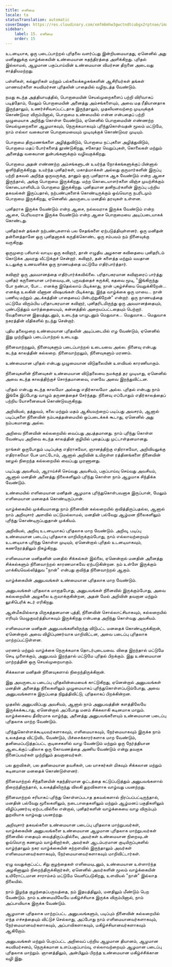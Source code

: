 ```yaml
---
title: எளிமை
locale: ta
statusTranslation: automatic
coverImage: https://res.cloudinary.com/xmfm6mhw3gwctndtcubgx2rptnae/image/upload/v1740337243/small_cover_educacion_fundamental_a051170f1c.webp
sidebar:
    label: 15. எளிமை
    order: 15
---
```

உடனடியாக, ஒரு படைப்பாற்றல் புரிதலை வளர்ப்பது இன்றியமையாதது, ஏனெனில் அது மனிதனுக்கு வாழ்க்கையின் உண்மையான சுதந்திரத்தை அளிக்கிறது. புரிதல் இல்லாமல், ஆழமான பகுப்பாய்வின் உண்மையான விமர்சன திறனை அடைவது சாத்தியமற்றது.

பள்ளிகள், கல்லூரிகள் மற்றும் பல்கலைக்கழகங்களின் ஆசிரியர்கள் தங்கள் மாணவர்களை சுயவிமர்சன புரிதலின் பாதையில் வழிநடத்த வேண்டும்.

நமது கடந்த அத்தியாயத்தில், பொறாமையின் செயல்முறைகளைப் பற்றி விரிவாகப் படித்தோம், மேலும் பொறாமையின் அனைத்து அம்சங்களையும், அவை மத ரீதியானதாக இருந்தாலும், உணர்ச்சிவசப்பட்டதாக இருந்தாலும், முதலியனவற்றை முடிவுக்குக் கொண்டுவர விரும்பினால், பொறாமை உண்மையில் என்ன என்பதைப் பற்றி முழுமையாக அறிந்து கொள்ள வேண்டும், ஏனெனில் பொறாமையின் எண்ணற்ற செயல்முறைகளை ஆழமாகவும், நெருக்கமாகவும் புரிந்துகொள்வதன் மூலம் மட்டுமே, நாம் எல்லா வகையான பொறாமையையும் முடிவுக்குக் கொண்டுவர முடியும்.

பொறாமை திருமணங்களை அழித்துவிடும், பொறாமை நட்புகளை அழித்துவிடும், பொறாமை மதப் போர்களைத் தூண்டுகிறது, சகோதர வெறுப்புகள், கொலைகள் மற்றும் அனைத்து வகையான துன்பங்களுக்கும் வழிவகுக்கிறது.

பொறாமை அதன் எண்ணற்ற அம்சங்களுடன் உயர்ந்த நோக்கங்களுக்குப் பின்னால் ஒளிந்திருக்கிறது. உயர்ந்த புனிதர்கள், மகாத்மாக்கள் அல்லது குருமார்களின் இருப்பு பற்றி தகவல் அறிந்த ஒருவருக்கு, தானும் ஒரு புனிதராக ஆக வேண்டும் என்ற ஆசை இருந்தால், அங்கு பொறாமை இருக்கிறது. மற்ற கொடையாளர்களை விஞ்ச முயற்சிக்கும் கொடையாளியிடம் பொறாமை இருக்கிறது. புனிதமான தனிநபர்களின் இருப்பு பற்றிய தகவல்கள் இருப்பதால், நற்பண்புகளைக் கொண்டிருக்கும் ஒவ்வொரு நபரிடமும் பொறாமை இருக்கிறது, ஏனெனில் அவருடைய மனதில் தரவுகள் உள்ளன.

புனிதராக இருக்க வேண்டும் என்ற ஆசை, நல்லவராக இருக்க வேண்டும் என்ற ஆசை, பெரியவராக இருக்க வேண்டும் என்ற ஆசை பொறாமையை அடிப்படையாகக் கொண்டது.

புனிதர்கள் தங்கள் நற்பண்புகளால் பல சேதங்களை ஏற்படுத்தியுள்ளனர். ஒரு மனிதன் தன்னைத்தானே ஒரு புனிதனாகக் கருதிக்கொண்ட ஒரு சம்பவம் நம் நினைவுக்கு வருகிறது.

ஒருமுறை பசியால் வாடிய ஒரு கவிஞர், தான் எழுதிய அழகான கவிதையை புனிதரிடம் கொடுக்க அவரது வீட்டுக்குச் சென்றார். கவிஞர், தன் களைத்த மற்றும் வயதான உடலுக்கு உணவளிக்க ஒரு நாணயத்தை மட்டுமே எதிர்பார்த்தார்.

கவிஞர் ஒரு அவமானத்தை எதிர்பார்க்கவில்லை. பரிதாபகரமான கவிஞரைப் பார்த்து புனிதர் கருணையான பார்வையுடன், புருவத்தைச் சுருக்கி, கதவை மூடி, "இங்கிருந்து போ நண்பா, போ... எனக்கு இதெல்லாம் பிடிக்காது, நான் புகழ்ச்சியை வெறுக்கிறேன்... எனக்கு உலகின் வீணான விஷயங்கள் பிடிக்காது, இந்த வாழ்க்கை ஒரு மாயை... நான் பணிவு மற்றும் அடக்கத்தின் பாதையைப் பின்பற்றுகிறேன்" என்றார். ஒரு நாணயத்தை மட்டுமே விரும்பிய பரிதாபகரமான கவிஞர், புனிதரிடமிருந்து ஒரு அவமானத்தையும், புண்படுத்தும் வார்த்தையையும், கன்னத்தில் அறையப்பட்டதையும் பெற்றார். வேதனையான இதயத்துடனும், உடைந்த யாழுடனும் மெதுவாக... மெதுவாக... மெதுவாக நகரத்தின் வீதிகளில் நடந்து சென்றார்.

புதிய தலைமுறை உண்மையான புரிதலின் அடிப்படையில் எழ வேண்டும், ஏனெனில் இது முற்றிலும் படைப்பாற்றல் உடையது.

நினைவாற்றலும், நினைவுகளும் படைப்பாற்றல் உடையவை அல்ல. நினைவு என்பது கடந்த காலத்தின் கல்லறை. நினைவாற்றலும், நினைவுகளும் மரணம்.

உண்மையான புரிதல் என்பது முழுமையான விடுதலையின் உளவியல் காரணியாகும்.

நினைவுகளின் நினைவுகள் உண்மையான விடுதலையை நமக்குத் தர முடியாது, ஏனெனில் அவை கடந்த காலத்திற்குச் சொந்தமானவை, எனவே அவை இறந்துவிட்டன.

புரிதல் என்பது கடந்த காலமோ அல்லது எதிர்காலமோ அல்ல. புரிதல் என்பது நாம் இங்கே இப்போது வாழும் தருணத்தைச் சேர்ந்தது. நினைவு எப்போதும் எதிர்காலத்தைப் பற்றிய யோசனையைக் கொண்டுவருகிறது.

அறிவியல், தத்துவம், கலை மற்றும் மதம் ஆகியவற்றைப் படிப்பது அவசரம், ஆனால் படிப்புகளை நினைவின் நம்பகத்தன்மையில் ஒப்படைக்கக் கூடாது, ஏனெனில் அது நம்பகமானது அல்ல.

அறிவை நினைவின் கல்லறையில் வைப்பது அபத்தமானது. நாம் புரிந்து கொள்ள வேண்டிய அறிவை கடந்த காலத்தின் குழியில் புதைப்பது முட்டாள்தனமானது.

நாங்கள் ஒருபோதும் படிப்புக்கு எதிராகவோ, ஞானத்திற்கு எதிராகவோ, அறிவியலுக்கு எதிராகவோ பேச மாட்டோம், ஆனால் அறிவின் உயிருள்ள ரத்தினங்களை நினைவின் ஊழல் நிறைந்த கல்லறையில் வைப்பது முரணானது.

படிப்பது அவசியம், ஆராய்ச்சி செய்வது அவசியம், பகுப்பாய்வு செய்வது அவசியம், ஆனால் மனதின் அனைத்து நிலைகளிலும் புரிந்து கொள்ள நாம் ஆழமாக சிந்திக்க வேண்டும்.

உண்மையில் எளிமையான மனிதன் ஆழமாக புரிந்துகொள்பவனாக இருப்பான், மேலும் எளிமையான மனதைக் கொண்டிருப்பான்.

வாழ்க்கையில் முக்கியமானது நாம் நினைவின் கல்லறையில் குவித்திருப்பதல்ல, ஆனால் நாம் அறிவுசார் அளவில் மட்டுமல்லாமல், மனதின் பல்வேறு ஆழ்மன நிலைகளிலும் புரிந்து கொண்டிருப்பதுதான் முக்கியம்.

அறிவியல், அறிவு உடனடியாகப் புரிதலாக மாற வேண்டும். அறிவு, படிப்பு உண்மையான படைப்பு புரிதலாக மாறியிருக்கும்போது, நாம் எல்லாவற்றையும் உடனடியாக புரிந்து கொள்ள முடியும், ஏனென்றால் புரிதல் உடனடியாகவும், கணநேரத்திலும் நிகழ்கிறது.

எளிமையான மனிதனின் மனதில் சிக்கல்கள் இல்லை, ஏனென்றால் மனதின் அனைத்து சிக்கல்களும் நினைவாற்றல் காரணமாகவே ஏற்படுகின்றன. நம் உள்ளே இருக்கும் மாக்கியவெல்லித்துவ "நான்" என்பது குவிந்த நினைவாற்றல் ஆகும்.

வாழ்க்கையின் அனுபவங்கள் உண்மையான புரிதலாக மாற வேண்டும்.

அனுபவங்கள் புரிதலாக மாறாதபோது, அனுபவங்கள் நினைவில் இருக்கும்போது, அவை கல்லறையின் அழுகலை உருவாக்குகின்றன, அதன் மேல் அறிவின் தவறான மற்றும் லூசிபெரிக் சுடர் எரிகிறது.

ஆன்மீகமில்லாத மிருகத்தனமான புத்தி, நினைவின் சொல்லாட்சியாகவும், கல்லறையில் எரியும் மெழுகுவர்த்தியாகவும் இருக்கிறது என்பதை அறிந்து கொள்வது அவசியம்.

எளிமையான மனிதன் அனுபவங்களிலிருந்து விடுபட்ட மனதைக் கொண்டிருக்கிறான், ஏனென்றால் அவை விழிப்புணர்வாக மாறிவிட்டன, அவை படைப்பு புரிதலாக மாற்றப்பட்டுள்ளன.

மரணம் மற்றும் வாழ்க்கை நெருக்கமாக தொடர்புடையவை. விதை இறந்தால் மட்டுமே செடி முளைக்கும், அனுபவம் இறந்தால் மட்டுமே புரிதல் பிறக்கும். இது உண்மையான மாற்றத்தின் ஒரு செயல்முறையாகும்.

சிக்கலான மனிதன் நினைவுகளால் நிறைந்திருக்கிறான்.

இது அவருடைய படைப்பு புரிதலின்மையைக் காட்டுகிறது, ஏனென்றால் அனுபவங்கள் மனதின் அனைத்து நிலைகளிலும் முழுமையாகப் புரிந்துகொள்ளப்படும்போது, அவை அனுபவங்களாக இருப்பதை நிறுத்திவிட்டு, புரிதலாகப் பிறக்கின்றன.

முதலில் அனுபவிப்பது அவசியம், ஆனால் நாம் அனுபவத்தின் களத்திலேயே இருக்கக்கூடாது, ஏனென்றால் அப்போது மனம் சிக்கலாகி கடினமாக மாறும். வாழ்க்கையை தீவிரமாக வாழ்ந்து, அனைத்து அனுபவங்களையும் உண்மையான படைப்பு புரிதலாக மாற்ற வேண்டும்.

புரிந்துகொள்ளக்கூடியவர்களாகவும், எளிமையாகவும், நேர்மையாகவும் இருக்க நாம் உலகத்தை விட்டுவிட வேண்டும், பிச்சைக்காரர்களாக மாற வேண்டும், தனிமைப்படுத்தப்பட்ட குடிசைகளில் வாழ வேண்டும் மற்றும் ஒரு நேர்த்தியான ஆடைக்குப் பதிலாக ஒரு கோவணத்தை அணிய வேண்டும் என்று தவறாக நினைப்பவர்கள் முற்றிலும் தவறானவர்கள்.

பல துறவிகள், பல தனிமையான தவசிகள், பல யாசகர்கள் மிகவும் சிக்கலான மற்றும் கடினமான மனதைக் கொண்டுள்ளனர்.

நினைவாற்றல் சிந்தனையின் சுதந்திரமான ஓட்டத்தை கட்டுப்படுத்தும் அனுபவங்களால் நிறைந்திருந்தால், உலகத்திலிருந்து விலகி துறவிகளாக வாழ்வது பயனற்றது.

நினைவாற்றல் சரியாகப் புரிந்து கொள்ளப்படாத தகவல்களால் நிரப்பப்பட்டிருந்தால், மனதின் பல்வேறு மூலைகளிலும், நடைபாதைகளிலும் மற்றும் ஆழ்மனப் பகுதிகளிலும் விழிப்புணர்வு ஏற்படவில்லை என்றால், புனிதர்களின் வாழ்க்கையை வாழ விரும்பும் துறவியாக வாழ்வது பயனற்றது.

அறிவுசார் தகவல்களை உண்மையான படைப்பு புரிதலாக மாற்றுபவர்கள், வாழ்க்கையின் அனுபவங்களை உண்மையான ஆழமான புரிதலாக மாற்றுபவர்கள் நினைவில் எதையும் வைத்திருப்பதில்லை, அவர்கள் உண்மையான நிறைவுடன் ஒவ்வொரு கணமும் வாழ்கிறார்கள், அவர்கள் ஆடம்பரமான குடியிருப்புகளில் வாழ்ந்தாலும் நகர வாழ்க்கையின் சுற்றளவில் இருந்தாலும் அவர்கள் எளிமையானவர்களாகவும், நேர்மையானவர்களாகவும் மாறிவிட்டார்கள்.

ஏழு வயதுக்குட்பட்ட சிறு குழந்தைகள் எளிமையுடனும், உண்மையான உள்ளார்ந்த அழகினாலும் நிறைந்திருக்கிறார்கள், ஏனெனில் அவர்களின் மூலம் வாழ்க்கையின் உயிரோட்டமான சாராம்சம் மட்டுமே வெளிப்படுகிறது, உளவியல் "நான்" இல்லாத நிலையில்.

நாம் இழந்த குழந்தைப்பருவத்தை, நம் இதயத்திலும், மனதிலும் மீண்டும் பெற வேண்டும். நாம் உண்மையிலேயே மகிழ்ச்சியாக இருக்க விரும்பினால், நாம் அப்பாவியாக இருக்க வேண்டும்.

ஆழமான புரிதலாக மாற்றப்பட்ட அனுபவங்களும், படிப்பும் நினைவின் கல்லறையில் எந்த எச்சத்தையும் விட்டுச் செல்லாது, அப்போது நாம் எளிமையானவர்களாகவும், நேர்மையானவர்களாகவும், அப்பாவிகளாகவும், மகிழ்ச்சியானவர்களாகவும் ஆகிறோம்.

அனுபவங்கள் மற்றும் பெறப்பட்ட அறிவைப் பற்றிய ஆழமான தியானம், ஆழமான சுயவிமர்சனம், நெருக்கமான உளப்பகுப்பாய்வு, எல்லாவற்றையும் ஆழமான படைப்பு புரிதலாக மாற்றும். ஞானத்திலும், அன்பிலும் பிறந்த உண்மையான மகிழ்ச்சிக்கான வழி இது.

